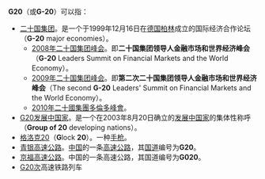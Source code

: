 '''G20'''（或'''G-20'''）可以指：

* [[二十国集团|二十国集团]]。是一个于1999年12月16日在[[德国|德国]][[柏林|柏林]]成立的国际经济合作论坛（'''G-20''' major economies）。
** [[2008年二十国集团峰会|2008年二十国集团峰会]]。即'''二十国集团领导人金融市场和世界经济峰会'''（'''G-20''' Leaders Summit on Financial Markets and the World Economy）。
** [[2009年二十国集团峰会|2009年二十国集团峰会]]。即'''第二次二十国集团领导人金融市场和世界经济峰会'''（The second '''G-20''' Leaders' Summit on Financial Markets and the World Economy）。
** [[2010年二十國集團多倫多峰會|2010年二十國集團多倫多峰會]]。
* [[G20发展中国家|G20发展中国家]]。是一个在2003年8月20日确立的[[发展中国家|发展中国家]]的集体性称呼（'''Group of 20''' developing nations）。
* [[格洛克20|格洛克20]]（'''G'''lock '''20'''）。一种[[手枪|手枪]]。
* [[青银高速公路|青银高速公路]]。[[中国|中国]]的一条[[高速公路|高速公路]]，其[[Wikipedia:消歧义|国道]]编号为'''G20'''。
* [[京福高速公路|京福高速公路]]。中国的一条高速公路，其国道编号为'''G020'''。
* [[京杭高速动车组列车|G20次]]高速铁路列车

{{disambig|cat=字母数字组合消歧义}}